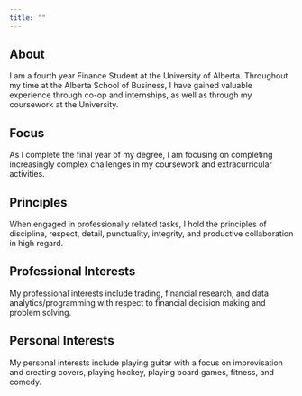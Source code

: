 ```yaml
---
title: ""
---
```


## About

I am a fourth year Finance Student at the University of Alberta. Throughout my time at the Alberta School of Business, I have gained valuable experience through co-op and internships, as well as through my coursework at the University.

## Focus

As I complete the final year of my degree, I am focusing on completing increasingly complex challenges in my coursework and extracurricular activities.

## Principles

When engaged in professionally related tasks, I hold the principles of discipline, respect, detail, punctuality, integrity, and productive collaboration in high regard.

## Professional Interests

My professional interests include trading, financial research, and data analytics/programming with respect to financial decision making and problem solving.

## Personal Interests

My personal interests include playing guitar with a focus on improvisation and creating covers, playing hockey, playing board games, fitness, and comedy.
